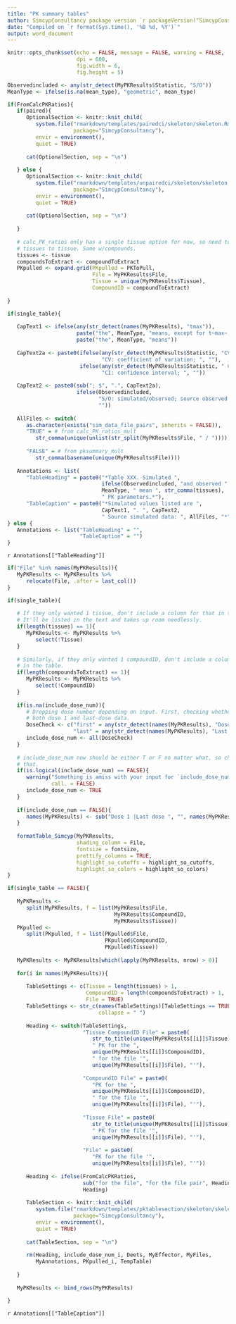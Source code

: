 ```yaml
---
title: "PK summary tables"
author: SimcypConsultancy package version `r packageVersion("SimcypConsultancy")`
date: "Compiled on `r format(Sys.time(), '%B %d, %Y')`"
output: word_document
---
```


```r

knitr::opts_chunk$set(echo = FALSE, message = FALSE, warning = FALSE, 
                      dpi = 600, 
                      fig.width = 6, 
                      fig.height = 5)

```

```r

Observedincluded <- any(str_detect(MyPKResults$Statistic, "S/O"))
MeanType <- ifelse(is.na(mean_type), "geometric", mean_type)

```
```r

if(FromCalcPKRatios){
   if(paired){
      OptionalSection <- knitr::knit_child(
         system.file("rmarkdown/templates/pairedci/skeleton/skeleton.Rmd",
                     package="SimcypConsultancy"), 
         envir = environment(), 
         quiet = TRUE)
      
      cat(OptionalSection, sep = "\n")
      
   } else {
      OptionalSection <- knitr::knit_child(
         system.file("rmarkdown/templates/unpairedci/skeleton/skeleton.Rmd",
                     package="SimcypConsultancy"), 
         envir = environment(), 
         quiet = TRUE)
      
      cat(OptionalSection, sep = "\n")
      
   }
   
   # calc_PK_ratios only has a single tissue option for now, so need to set
   # tissues to tissue. Same w/compounds. 
   tissues <- tissue
   compoundsToExtract <- compoundToExtract
   PKpulled <- expand.grid(PKpulled = PKToPull, 
                           File = MyPKResults$File, 
                           Tissue = unique(MyPKResults$Tissue), 
                           CompoundID = compoundToExtract)
   
} 

if(single_table){
   
   CapText1 <- ifelse(any(str_detect(names(MyPKResults), "tmax")), 
                      paste("the", MeanType, "means, except for t~max~, which is median, minimum, and maximum"),
                      paste("the", MeanType, "means"))
   
   CapText2a <- paste0(ifelse(any(str_detect(MyPKResults$Statistic, "CV")),
                              "CV: coefficient of variation; ", ""), 
                       ifelse(any(str_detect(MyPKResults$Statistic, " CI")),
                              "CI: confidence interval; ", ""))
   
   CapText2 <- paste0(sub("; $", ".", CapText2a), 
                      ifelse(Observedincluded, 
                             "S/O: simulated/observed; source observed data: Clinical Study XXX; ",
                             ""))
   
   AllFiles <- switch(
      as.character(exists("sim_data_file_pairs", inherits = FALSE)), 
      "TRUE" = # from calc_PK_ratios_mult
         str_comma(unique(unlist(str_split(MyPKResults$File, " / ")))),
      
      "FALSE" = # from pksummary_mult
         str_comma(basename(unique(MyPKResults$File))))
   
   Annotations <- list(
      "TableHeading" = paste0("*Table XXX. Simulated ", 
                              ifelse(Observedincluded, "and observed ", ""), 
                              MeanType, " mean ", str_comma(tissues),
                              " PK parameters.*"),
      "TableCaption" = paste0("*Simulated values listed are ",
                              CapText1, ". ", CapText2, 
                              " Source simulated data: ", AllFiles, "*"))
} else {
   Annotations <- list("TableHeading" = "", 
                       "TableCaption" = "")
}

```

`r Annotations[["TableHeading"]]`

```r

if("File" %in% names(MyPKResults)){
   MyPKResults <- MyPKResults %>% 
      relocate(File, .after = last_col())
}

if(single_table){
   
   # If they only wanted 1 tissue, don't include a column for that in the table.
   # It'll be listed in the text and takes up room needlessly.
   if(length(tissues) == 1){
      MyPKResults <- MyPKResults %>% 
         select(!Tissue)
   }
   
   # Similarly, if they only wanted 1 compoundID, don't include a column for that
   # in the table.
   if(length(compoundsToExtract) == 1){
      MyPKResults <- MyPKResults %>% 
         select(!CompoundID)
   }
   
   if(is.na(include_dose_num)){
      # Dropping dose number depending on input. First, checking whether they have
      # both dose 1 and last-dose data.
      DoseCheck <- c("first" = any(str_detect(names(MyPKResults), "Dose 1")), 
                     "last" = any(str_detect(names(MyPKResults), "Last dose")))
      include_dose_num <- all(DoseCheck)
   }
   
   # include_dose_num now should be either T or F no matter what, so checking
   # that.
   if(is.logical(include_dose_num) == FALSE){
      warning("Something is amiss with your input for `include_dose_num`, which should be NA, TRUE, or FALSE. We'll assume you meant for it to be TRUE.", 
              call. = FALSE)
      include_dose_num <- TRUE
   }
   
   if(include_dose_num == FALSE){
      names(MyPKResults) <- sub("Dose 1 |Last dose ", "", names(MyPKResults))
   }
   
   formatTable_Simcyp(MyPKResults,
                      shading_column = File, 
                      fontsize = fontsize,
                      prettify_columns = TRUE, 
                      highlight_so_cutoffs = highlight_so_cutoffs, 
                      highlight_so_colors = highlight_so_colors)
}


```
```r

if(single_table == FALSE){
   
   MyPKResults <- 
      split(MyPKResults, f = list(MyPKResults$File, 
                                  MyPKResults$CompoundID, 
                                  MyPKResults$Tissue))
   PKpulled <- 
      split(PKpulled, f = list(PKpulled$File, 
                               PKpulled$CompoundID, 
                               PKpulled$Tissue))
   
   MyPKResults <- MyPKResults[which(lapply(MyPKResults, nrow) > 0)]
   
   for(i in names(MyPKResults)){
      
      TableSettings <- c(Tissue = length(tissues) > 1, 
                         CompoundID = length(compoundsToExtract) > 1, 
                         File = TRUE)
      TableSettings <- str_c(names(TableSettings)[TableSettings == TRUE], 
                             collapse = " ")
      
      Heading <- switch(TableSettings, 
                        "Tissue CompoundID File" = paste0(
                           str_to_title(unique(MyPKResults[[i]]$Tissue)), 
                           " PK for the ", 
                           unique(MyPKResults[[i]]$CompoundID), 
                           " for the file '", 
                           unique(MyPKResults[[i]]$File), "'"), 
                        
                        "CompoundID File" = paste0(
                           "PK for the ", 
                           unique(MyPKResults[[i]]$CompoundID), 
                           " for the file '", 
                           unique(MyPKResults[[i]]$File), "'"), 
                        
                        "Tissue File" = paste0(
                           str_to_title(unique(MyPKResults[[i]]$Tissue)), 
                           " PK for the file '", 
                           unique(MyPKResults[[i]]$File), "'"), 
                        
                        "File" = paste0(
                           "PK for the file '", 
                           unique(MyPKResults[[i]]$File), "'"))
      
      Heading <- ifelse(FromCalcPKRatios, 
                        sub("for the file", "for the file pair", Heading), 
                        Heading)
      
      TableSection <- knitr::knit_child(
         system.file("rmarkdown/templates/pktablesection/skeleton/skeleton.Rmd",
                     package="SimcypConsultancy"), 
         envir = environment(), 
         quiet = TRUE)
      
      cat(TableSection, sep = "\n")
      
      rm(Heading, include_dose_num_i, Deets, MyEffector, MyFiles, 
         MyAnnotations, PKpulled_i, TempTable)
      
   }
   
   MyPKResults <- bind_rows(MyPKResults)
   
}

```

`r Annotations[["TableCaption"]]`




